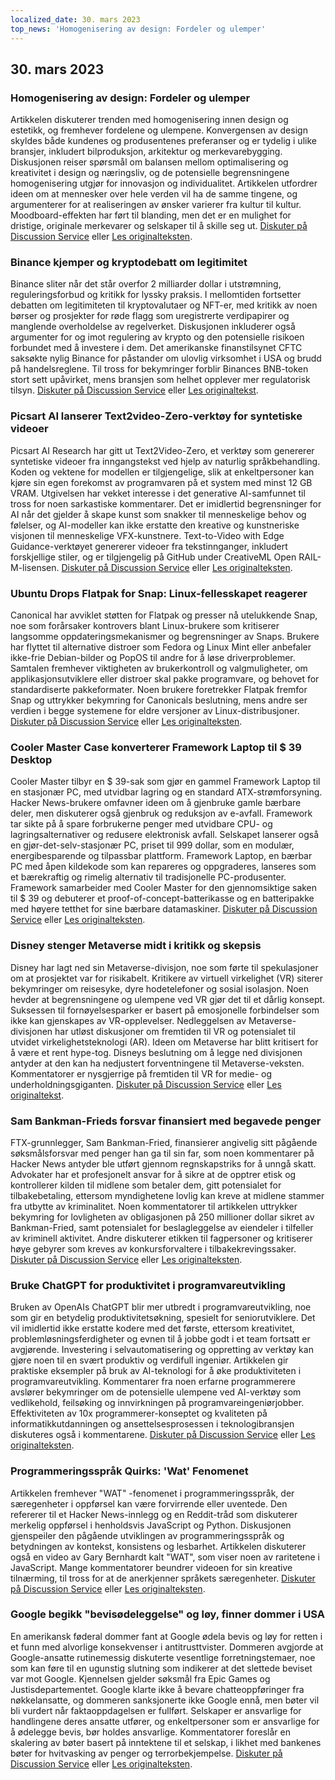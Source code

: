 ```yaml
---
localized_date: 30. mars 2023
top_news: 'Homogenisering av design: Fordeler og ulemper'
---
```




<CallToAction />

<Steps>

## 30. mars 2023

### Homogenisering av design: Fordeler og ulemper

Artikkelen diskuterer trenden med homogenisering innen design og estetikk, og fremhever fordelene og ulempene. Konvergensen av design skyldes både kundenes og produsentenes preferanser og er tydelig i ulike bransjer, inkludert bilproduksjon, arkitektur og merkevarebygging. Diskusjonen reiser spørsmål om balansen mellom optimalisering og kreativitet i design og næringsliv, og de potensielle begrensningene homogenisering utgjør for innovasjon og individualitet. Artikkelen utfordrer ideen om at mennesker over hele verden vil ha de samme tingene, og argumenterer for at realiseringen av ønsker varierer fra kultur til kultur. Moodboard-effekten har ført til blanding, men det er en mulighet for dristige, originale merkevarer og selskaper til å skille seg ut.
[Diskuter på Discussion Service](http://news.ycombinator.com/item?id=35355703) eller [Les originalteksten](https://www.alexmurrell.co.uk/articles/the-age-of-average).

### Binance kjemper og kryptodebatt om legitimitet

Binance sliter når det står overfor 2 milliarder dollar i utstrømning, reguleringsforbud og kritikk for lyssky praksis. I mellomtiden fortsetter debatten om legitimiteten til kryptovalutaer og NFT-er, med kritikk av noen børser og prosjekter for røde flagg som uregistrerte verdipapirer og manglende overholdelse av regelverket. Diskusjonen inkluderer også argumenter for og imot regulering av krypto og den potensielle risikoen forbundet med å investere i dem. Det amerikanske finanstilsynet CFTC saksøkte nylig Binance for påstander om ulovlig virksomhet i USA og brudd på handelsreglene. Til tross for bekymringer forblir Binances BNB-token stort sett upåvirket, mens bransjen som helhet opplever mer regulatorisk tilsyn.
[Diskuter på Discussion Service](http://news.ycombinator.com/item?id=35351805) eller [Les originaltekst](https://www.wsj.com/articles/binance-sees-2-billion-in-outflows-as-troubles-compound-9a136e21).

### Picsart AI lanserer Text2video-Zero-verktøy for syntetiske videoer

Picsart AI Research har gitt ut Text2Video-Zero, et verktøy som genererer syntetiske videoer fra inngangstekst ved hjelp av naturlig språkbehandling. Koden og vektene for modellen er tilgjengelige, slik at enkeltpersoner kan kjøre sin egen forekomst av programvaren på et system med minst 12 GB VRAM. Utgivelsen har vekket interesse i det generative AI-samfunnet til tross for noen sarkastiske kommentarer. Det er imidlertid begrensninger for AI når det gjelder å skape kunst som snakker til menneskelige behov og følelser, og AI-modeller kan ikke erstatte den kreative og kunstneriske visjonen til menneskelige VFX-kunstnere. Text-to-Video with Edge Guidance-verktøyet genererer videoer fra tekstinnganger, inkludert forskjellige stiler, og er tilgjengelig på GitHub under CreativeML Open RAIL-M-lisensen.
[Diskuter på Discussion Service](http://news.ycombinator.com/item?id=35352452) eller [Les originalteksten](https://github.com/Picsart-AI-Research/Text2Video-Zero).

### Ubuntu Drops Flatpak for Snap: Linux-fellesskapet reagerer

Canonical har avviklet støtten for Flatpak og presser nå utelukkende Snap, noe som forårsaker kontrovers blant Linux-brukere som kritiserer langsomme oppdateringsmekanismer og begrensninger av Snaps. Brukere har flyttet til alternative distroer som Fedora og Linux Mint eller anbefaler ikke-frie Debian-bilder og PopOS til andre for å løse driverproblemer. Samtalen fremhever viktigheten av brukerkontroll og valgmuligheter, om applikasjonsutviklere eller distroer skal pakke programvare, og behovet for standardiserte pakkeformater. Noen brukere foretrekker Flatpak fremfor Snap og uttrykker bekymring for Canonicals beslutning, mens andre ser verdien i begge systemene for eldre versjoner av Linux-distribusjoner.
[Diskuter på Discussion Service](http://news.ycombinator.com/item?id=35354729) eller [Les originalteksten](https://lwn.net/SubscriberLink/927262/6adb2350e2b0d2ce/).

### Cooler Master Case konverterer Framework Laptop til $ 39 Desktop

Cooler Master tilbyr en $ 39-sak som gjør en gammel Framework Laptop til en stasjonær PC, med utvidbar lagring og en standard ATX-strømforsyning. Hacker News-brukere omfavner ideen om å gjenbruke gamle bærbare deler, men diskuterer også gjenbruk og reduksjon av e-avfall. Framework tar sikte på å spare forbrukerne penger med utvidbare CPU- og lagringsalternativer og redusere elektronisk avfall. Selskapet lanserer også en gjør-det-selv-stasjonær PC, priset til 999 dollar, som en modulær, energibesparende og tilpassbar plattform. Framework Laptop, en bærbar PC med åpen kildekode som kan repareres og oppgraderes, lanseres som et bærekraftig og rimelig alternativ til tradisjonelle PC-produsenter. Framework samarbeider med Cooler Master for den gjennomsiktige saken til $ 39 og debuterer et proof-of-concept-batterikasse og en batteripakke med høyere tetthet for sine bærbare datamaskiner.
[Diskuter på Discussion Service](http://news.ycombinator.com/item?id=35350288) eller [Les originalteksten](https://www.theverge.com/2023/3/23/23652939/framework-cooler-master-sff-pc-case).

### Disney stenger Metaverse midt i kritikk og skepsis

Disney har lagt ned sin Metaverse-divisjon, noe som førte til spekulasjoner om at prosjektet var for risikabelt. Kritikere av virtuell virkelighet (VR) siterer bekymringer om reisesyke, dyre hodetelefoner og sosial isolasjon. Noen hevder at begrensningene og ulempene ved VR gjør det til et dårlig konsept. Suksessen til fornøyelsesparker er basert på emosjonelle forbindelser som ikke kan gjenskapes av VR-opplevelser. Nedleggelsen av Metaverse-divisjonen har utløst diskusjoner om fremtiden til VR og potensialet til utvidet virkelighetsteknologi (AR). Ideen om Metaverse har blitt kritisert for å være et rent hype-tog. Disneys beslutning om å legge ned divisjonen antyder at den kan ha nedjustert forventningene til Metaverse-veksten. Kommentatorer er nysgjerrige på fremtiden til VR for medie- og underholdningsgiganten.
[Diskuter på Discussion Service](http://news.ycombinator.com/item?id=35350952) eller [Les originaltekst](https://www.wsj.com/articles/disney-eliminates-its-metaverse-division-as-part-of-companys-layoffs-plan-94b03650).

### Sam Bankman-Frieds forsvar finansiert med begavede penger

FTX-grunnlegger, Sam Bankman-Fried, finansierer angivelig sitt pågående søksmålsforsvar med penger han ga til sin far, som noen kommentarer på Hacker News antyder ble utført gjennom regnskapstriks for å unngå skatt. Advokater har et profesjonelt ansvar for å sikre at de opptrer etisk og kontrollerer kilden til midlene som betaler dem, gitt potensialet for tilbakebetaling, ettersom myndighetene lovlig kan kreve at midlene stammer fra utbytte av kriminalitet. Noen kommentatorer til artikkelen uttrykker bekymring for lovligheten av obligasjonen på 250 millioner dollar sikret av Bankman-Fried, samt potensialet for beslagleggelse av eiendeler i tilfeller av kriminell aktivitet. Andre diskuterer etikken til fagpersoner og kritiserer høye gebyrer som kreves av konkursforvaltere i tilbakekrevingssaker.
[Diskuter på Discussion Service](http://news.ycombinator.com/item?id=35358698) eller [Les originalteksten](https://www.forbes.com/sites/sarahemerson/2023/03/29/sam-bankman-fried-legal-fees-funded-by-alameda-money-gifted-to-father-joe-bankman/).

### Bruke ChatGPT for produktivitet i programvareutvikling

Bruken av OpenAIs ChatGPT blir mer utbredt i programvareutvikling, noe som gir en betydelig produktivitetsøkning, spesielt for seniorutviklere. Det vil imidlertid ikke erstatte kodere med det første, ettersom kreativitet, problemløsningsferdigheter og evnen til å jobbe godt i et team fortsatt er avgjørende. Investering i selvautomatisering og oppretting av verktøy kan gjøre noen til en svært produktiv og verdifull ingeniør. Artikkelen gir praktiske eksempler på bruk av AI-teknologi for å øke produktiviteten i programvareutvikling. Kommentarer fra noen erfarne programmerere avslører bekymringer om de potensielle ulempene ved AI-verktøy som vedlikehold, feilsøking og innvirkningen på programvareingeniørjobber. Effektiviteten av 10x programmerer-konseptet og kvaliteten på informatikkutdanningen og ansettelsesprosessen i teknologibransjen diskuteres også i kommentarene.
[Diskuter på Discussion Service](http://news.ycombinator.com/item?id=35356054) eller [Les originalteksten](https://kadekillary.work/posts/1000x-eng/).

### Programmeringsspråk Quirks: 'Wat' Fenomenet

Artikkelen fremhever "WAT" -fenomenet i programmeringsspråk, der særegenheter i oppførsel kan være forvirrende eller uventede. Den refererer til et Hacker News-innlegg og en Reddit-tråd som diskuterer merkelig oppførsel i henholdsvis JavaScript og Python. Diskusjonen gjenspeiler den pågående utviklingen av programmeringsspråk og betydningen av kontekst, konsistens og lesbarhet. Artikkelen diskuterer også en video av Gary Bernhardt kalt "WAT", som viser noen av raritetene i JavaScript. Mange kommentatorer beundrer videoen for sin kreative tilnærming, til tross for at de anerkjenner språkets særegenheter.
[Diskuter på Discussion Service](http://news.ycombinator.com/item?id=35363044) eller [Les originalteksten](https://www.destroyallsoftware.com/talks/wat).

### Google begikk "bevisødeleggelse" og løy, finner dommer i USA

En amerikansk føderal dommer fant at Google ødela bevis og løy for retten i et funn med alvorlige konsekvenser i antitrusttvister. Dommeren avgjorde at Google-ansatte rutinemessig diskuterte vesentlige forretningstemaer, noe som kan føre til en ugunstig slutning som indikerer at det slettede beviset var mot Google. Kjennelsen gjelder søksmål fra Epic Games og Justisdepartementet. Google klarte ikke å bevare chatteoppføringer fra nøkkelansatte, og dommeren sanksjonerte ikke Google ennå, men bøter vil bli vurdert når faktaoppdagelsen er fullført. Selskaper er ansvarlige for handlingene deres ansatte utfører, og enkeltpersoner som er ansvarlige for å ødelegge bevis, bør holdes ansvarlige. Kommentatorer foreslår en skalering av bøter basert på inntektene til et selskap, i likhet med bankenes bøter for hvitvasking av penger og terrorbekjempelse.
[Diskuter på Discussion Service](http://news.ycombinator.com/item?id=35363095) eller [Les originalteksten](https://storage.courtlistener.com/recap/gov.uscourts.cand.373179/gov.uscourts.cand.373179.469.0.pdf).

</Steps>

